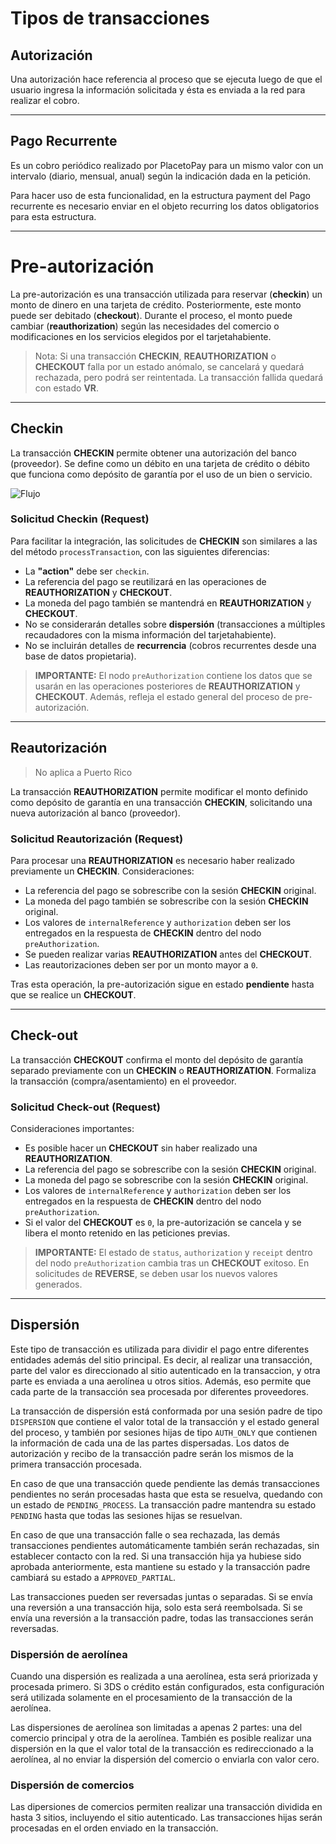 # Tipos de transacciones

## Autorización
Una autorización hace referencia al proceso que se ejecuta luego de que el usuario ingresa la información solicitada y ésta es enviada a la red para realizar el cobro.

---

## Pago Recurrente
Es un cobro periódico realizado por PlacetoPay para un mismo valor con un intervalo (diario, mensual, anual) según la indicación dada en la petición.

Para hacer uso de esta funcionalidad, en la estructura payment del Pago recurrente es necesario enviar en el objeto recurring los datos obligatorios para esta estructura.

---

# Pre-autorización

La pre-autorización es una transacción utilizada para reservar (**checkin**) un monto de dinero en una tarjeta de crédito. Posteriormente, este monto puede ser debitado (**checkout**). Durante el proceso, el monto puede cambiar (**reauthorization**) según las necesidades del comercio o modificaciones en los servicios elegidos por el tarjetahabiente.

> Nota: Si una transacción **CHECKIN**, **REAUTHORIZATION** o **CHECKOUT** falla por un estado anómalo, se cancelará y quedará rechazada, pero podrá ser reintentada. La transacción fallida quedará con estado **VR**.

---

## Checkin

La transacción **CHECKIN** permite obtener una autorización del banco (proveedor). Se define como un débito en una tarjeta de crédito o débito que funciona como depósito de garantía por el uso de un bien o servicio.

![Flujo](/GatewayFlow.png)

### Solicitud Checkin (Request)

Para facilitar la integración, las solicitudes de **CHECKIN** son similares a las del método `processTransaction`, con las siguientes diferencias:

- La **"action"** debe ser `checkin`.
- La referencia del pago se reutilizará en las operaciones de **REAUTHORIZATION** y **CHECKOUT**.
- La moneda del pago también se mantendrá en **REAUTHORIZATION** y **CHECKOUT**.
- No se considerarán detalles sobre **dispersión** (transacciones a múltiples recaudadores con la misma información del tarjetahabiente).
- No se incluirán detalles de **recurrencia** (cobros recurrentes desde una base de datos propietaria).

> **IMPORTANTE:** El nodo `preAuthorization` contiene los datos que se usarán en las operaciones posteriores de **REAUTHORIZATION** y **CHECKOUT**. Además, refleja el estado general del proceso de pre-autorización.

---

## Reautorización

> No aplica a Puerto Rico

La transacción **REAUTHORIZATION** permite modificar el monto definido como depósito de garantía en una transacción **CHECKIN**, solicitando una nueva autorización al banco (proveedor).

### Solicitud Reautorización (Request)

Para procesar una **REAUTHORIZATION** es necesario haber realizado previamente un **CHECKIN**. Consideraciones:

- La referencia del pago se sobrescribe con la sesión **CHECKIN** original.
- La moneda del pago también se sobrescribe con la sesión **CHECKIN** original.
- Los valores de `internalReference` y `authorization` deben ser los entregados en la respuesta de **CHECKIN** dentro del nodo `preAuthorization`.
- Se pueden realizar varias **REAUTHORIZATION** antes del **CHECKOUT**.
- Las reautorizaciones deben ser por un monto mayor a `0`.

Tras esta operación, la pre-autorización sigue en estado **pendiente** hasta que se realice un **CHECKOUT**.

---

## Check-out

La transacción **CHECKOUT** confirma el monto del depósito de garantía separado previamente con un **CHECKIN** o **REAUTHORIZATION**. Formaliza la transacción (compra/asentamiento) en el proveedor.

### Solicitud Check-out (Request)

Consideraciones importantes:

- Es posible hacer un **CHECKOUT** sin haber realizado una **REAUTHORIZATION**.
- La referencia del pago se sobrescribe con la sesión **CHECKIN** original.
- La moneda del pago se sobrescribe con la sesión **CHECKIN** original.
- Los valores de `internalReference` y `authorization` deben ser los entregados en la respuesta de **CHECKIN** dentro del nodo `preAuthorization`.
- Si el valor del **CHECKOUT** es `0`, la pre-autorización se cancela y se libera el monto retenido en las peticiones previas.
 
> **IMPORTANTE:**  El estado de `status`, `authorization` y `receipt` dentro del nodo `preAuthorization` cambia tras un **CHECKOUT** exitoso. En solicitudes de **REVERSE**, se deben usar los nuevos valores generados.

---

## Dispersión

Este tipo de transacción es utilizada para dividir el pago entre diferentes entidades además del sitio principal. Es decir, al realizar una transacción, parte del valor es direccionado al sitio autenticado en la transaccion, y otra parte es enviada a una aerolínea u otros sitios. Además, eso permite que cada parte de la transacción sea procesada por diferentes proveedores.

La transacción de dispersión está conformada por una sesión padre de tipo `DISPERSION` que contiene el valor total de la transacción y el estado general del proceso, y también por sesiones hijas de tipo `AUTH_ONLY` que contienen la información de cada una de las partes dispersadas. Los datos de autorización y recibo de la transacción padre serán los mismos de la primera transacción procesada.

En caso de que una transacción quede pendiente las demás transacciones pendientes no serán procesadas hasta que esta se resuelva, quedando con un estado de `PENDING_PROCESS`. La transacción padre mantendra su estado `PENDING` hasta que todas las sesiones hijas se resuelvan.

En caso de que una transacción falle o sea rechazada, las demás transacciones pendientes automáticamente también serán rechazadas, sin establecer contacto con la red. Si una transacción hija ya hubiese sido aprobada anteriormente, esta mantiene su estado y la transacción padre cambiará su estado a `APPROVED_PARTIAL`.

Las transacciones pueden ser reversadas juntas o separadas. Si se envía una reversión a una transacción hija, solo esta será reembolsada. Si se envía una reversión a la transacción padre, todas las transacciones serán reversadas.

### Dispersión de aerolínea
Cuando una dispersión es realizada a una aerolínea, esta será priorizada y procesada primero. Si 3DS o crédito están configurados, esta configuración será utilizada solamente en el procesamiento de la transacción de la aerolínea.

Las dispersiones de aerolínea son limitadas a apenas 2 partes: una del comercio principal y otra de la aerolínea. También es posible realizar una dispersión en la que el valor total de la transacción es redireccionado a la aerolínea, al no enviar la dispersión del comercio o enviarla con valor cero.

### Dispersión de comercios
Las dipersiones de comercios permiten realizar una transacción dividida en hasta 3 sitios, incluyendo el sitio autenticado. Las transacciones hijas serán procesadas en el orden enviado en la transacción. 